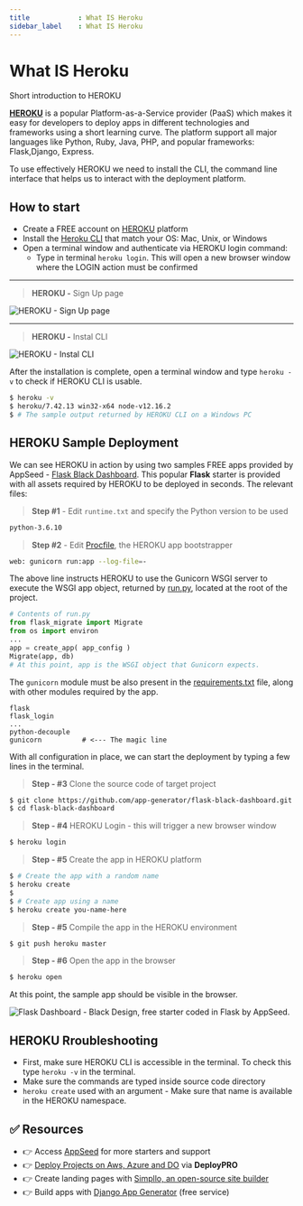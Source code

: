 ```yaml
---
title            : What IS Heroku
sidebar_label    : What IS Heroku
---
```


# What IS Heroku

<SubHeading>Short introduction to HEROKU</SubHeading>

**[HEROKU](https://www.heroku.com/)** is a popular Platform-as-a-Service provider (PaaS) which makes it easy for developers to deploy apps in different technologies and frameworks using a short learning curve. 
The platform support all major languages like Python, Ruby, Java, PHP, and popular frameworks: Flask,Django, Express.

To use effectively HEROKU we need to install the CLI, the command line interface that helps us to interact with the deployment platform.

## How to start

- Create a FREE account on [HEROKU](https://signup.heroku.com/) platform
- Install the [Heroku CLI](https://devcenter.heroku.com/articles/heroku-cli) that match your OS: Mac, Unix, or Windows
- Open a terminal window and authenticate via HEROKU login command:
  - Type in terminal `heroku login`. This will open a new browser window where the LOGIN action must be confirmed

---

> **HEROKU -** Sign Up page

![HEROKU - Sign Up page](https://raw.githubusercontent.com/app-generator/static/master/docs/heroku-sign-up-page.jpg)

---

> **HEROKU -** Instal CLI

![HEROKU - Instal CLI](https://raw.githubusercontent.com/app-generator/static/master/docs/heroku-install-cli.jpg)

After the installation is complete, open a terminal window and type `heroku -v` to check if HEROKU CLI is usable.

```bash
$ heroku -v
$ heroku/7.42.13 win32-x64 node-v12.16.2
$ # The sample output returned by HEROKU CLI on a Windows PC
```

## HEROKU Sample Deployment

We can see HEROKU in action by using two samples FREE apps provided by AppSeed - [Flask Black Dashboard](https://appseed.us/admin-dashboards/flask-dashboard-black). 
This popular **Flask** starter is provided with all assets required by HEROKU to be deployed in seconds. The relevant files:

> **Step #1** - Edit `runtime.txt` and specify the Python version to be used

```bash
python-3.6.10
```

> **Step #2** - Edit [Procfile](https://github.com/app-generator/flask-black-dashboard/blob/master/Procfile), the HEROKU app bootstrapper

```bash
web: gunicorn run:app --log-file=-
```

The above line instructs HEROKU to use the Gunicorn WSGI server to execute the WSGI app object, returned by [run.py](https://github.com/app-generator/flask-black-dashboard/blob/master/run.py), located at the root of the project.

```python
# Contents of run.py
from flask_migrate import Migrate
from os import environ
...
app = create_app( app_config )
Migrate(app, db)
# At this point, app is the WSGI object that Gunicorn expects.
```

The `gunicorn` module must be also present in the [requirements.txt](https://github.com/app-generator/flask-black-dashboard/blob/master/requirements.txt) file, along with other modules required by the app.

```
flask
flask_login
...
python-decouple
gunicorn          # <--- The magic line
```

With all configuration in place, we can start the deployment by typing a few lines in the terminal.

> **Step - #3** Clone the source code of target project

```bash
$ git clone https://github.com/app-generator/flask-black-dashboard.git
$ cd flask-black-dashboard
```

> **Step - #4** HEROKU Login - this will trigger a new browser window

```bash
$ heroku login
```

> **Step - #5** Create the app in HEROKU platform

```bash
$ # Create the app with a random name
$ heroku create
$
$ # Create app using a name
$ heroku create you-name-here
```

> **Step - #5** Compile the app in the HEROKU environment

```bash
$ git push heroku master
```

> **Step - #6** Open the app in the browser

```bash
$ heroku open
```

At this point, the sample app should be visible in the browser.

![Flask Dashboard - Black Design, free starter coded in Flask by AppSeed.](https://raw.githubusercontent.com/app-generator/flask-black-dashboard/master/media/flask-black-dashboard-screen.png)

## HEROKU Rroubleshooting

- First, make sure HEROKU CLI is accessible in the terminal. To check this type `heroku -v` in the terminal.
- Make sure the commands are typed inside source code directory
- `heroku create` used with an argument - Make sure that name is available in the HEROKU namespace.

## ✅ Resources

- 👉 Access [AppSeed](https://appseed.us/) for more starters and support 
- 👉 [Deploy Projects on Aws, Azure and DO](https://www.docs.deploypro.dev/) via **DeployPRO**
- 👉 Create landing pages with [Simpllo, an open-source site builder](https://www.simpllo.com/)
- 👉 Build apps with [Django App Generator](https://app-generator.dev/django/) (free service)
